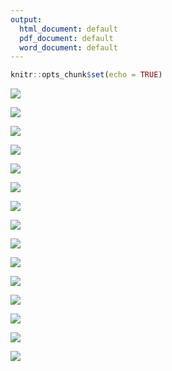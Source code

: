 ```yaml
---
output:
  html_document: default
  pdf_document: default
  word_document: default
---
```


```r
knitr::opts_chunk$set(echo = TRUE)
```

![](/MrA-2024/images/clustering/Slide1.PNG)

![](/MrA-2024/images/clustering/Slide2.PNG)

![](/MrA-2024/images/clustering/Slide3.PNG)

![](/MrA-2024/images/clustering/Slide4.PNG)

![](/MrA-2024/images/clustering/Slide5.PNG)

![](/MrA-2024/images/clustering/Slide6.PNG)

![](/MrA-2024/images/clustering/Slide7.PNG)

![](/MrA-2024/images/clustering/Slide8.PNG)

![](/MrA-2024/images/clustering/Slide9.PNG)

![](/MrA-2024/images/clustering/Slide10.PNG)

![](/MrA-2024/images/clustering/Slide11.PNG)

![](/MrA-2024/images/clustering/Slide12.PNG)

![](/MrA-2024/images/clustering/Slide13.PNG)

![](/MrA-2024/images/clustering/Slide14.PNG)

![](/MrA-2024/images/clustering/Slide15.PNG)

